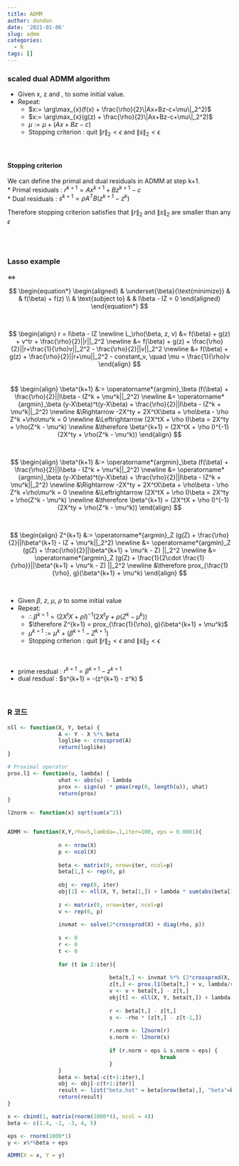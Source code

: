 ```yaml
---
title: ADMM
author: dondon
date: '2021-01-06'
slug: admm
categories:
  - R
tags: []
---
```



### scaled dual ADMM algorithm 

* Given x, z and \mu, \rho to some initial value. 
* Repeat:
    + $x:= \arg\max_{x}(f(x) + \frac{\rho}{2}\|Ax+Bz-c+\mu\|_2^2)$
    + $x:= \arg\max_{x}(g(z) + \frac{\rho}{2}\|Ax+Bz-c+\mu\|_2^2)$
    + $\mu:= \mu + (Ax + Bz - c)$
    + Stopping criterion : quit $\|r\|_2<\epsilon$ and $\|s\|_2<\epsilon$
<br><br><br>

#### Stopping criterion 
We can define the primal and dual residuals in ADMM at step k+1.\
* Primal residuals : $r^{k+1} = Ax^{k+1} + Bz^{k+1} - c$ \
* Dual residuals : $s^{k+1} = \rho A^TB(z^{k+1} - z^k)$ \

Therefore stopping criterion satisfies that $\|r\|_2$ and $\|s\|_2$ are smaller than any $\epsilon$

<br><br>

### Lasso example 

\begin{equation*}
\begin{aligned}
& \underset{\beta}{\text{minimize}}
& & \sum_{i=1}^n (y_i - \beta_0 - x_i^t\beta)^2 + \lambda \sum_{j = 1}^p |\beta_j| \\
\end{aligned}
\end{equation*}

$\Leftrightarrow$

$$
\begin{equation*}
\begin{aligned}
& \underset{\beta}{\text{minimize}}
& & f(\beta) + f(z) \\
& \text{subject to}
& & I\beta - IZ = 0
\end{aligned}
\end{equation*}
$$

\

$$
\begin{align}
r = I\beta - IZ \newline
L_\rho(\beta, z, v) &= f(\beta) + g(z) + v^tr + \frac{\rho}{2}||r||_2^2 \newline
                    &= f(\beta) + g(z) + \frac{\rho}{2}||r+\frac{1}{\rho}v||_2^2 - \frac{\rho}{2}||v||_2^2 \newline
                    &= f(\beta) + g(z) + \frac{\rho}{2}||r+\mu||_2^2 - constant_v, \quad \mu = \frac{1}{\rho}v 
\end{align}
$$
\


$$
\begin{align}
\beta^{k+1} &:= \operatorname*{argmin}_\beta (f(\beta) + \frac{\rho}{2}||I\beta - IZ^k + \mu^k||_2^2) \newline
            &= \operatorname*{argmin}_\beta (y-X\beta)^t(y-X\beta) + \frac{\rho}{2}||I\beta - IZ^k + \mu^k||_2^2) \newline
            &\Rightarrow -2X^ty + 2X^tX\beta + \rho\beta - \rho Z^k +\rho\mu^k = 0 \newline
            &\Leftrightarrow (2X^tX + \rho I)\beta = 2X^ty + \rho(Z^k - \mu^k) \newline
            &\therefore \beta^{k+1} = (2X^tX + \rho I)^{-1}(2X^ty + \rho(Z^k - \mu^k))
\end{align}
$$


\


$$
\begin{align}
\beta^{k+1} &:= \operatorname*{argmin}_\beta (f(\beta) + \frac{\rho}{2}||I\beta - IZ^k + \mu^k||_2^2) \newline
            &= \operatorname*{argmin}_\beta (y-X\beta)^t(y-X\beta) + \frac{\rho}{2}||I\beta - IZ^k + \mu^k||_2^2) \newline
            &\Rightarrow -2X^ty + 2X^tX\beta + \rho\beta - \rho Z^k +\rho\mu^k = 0 \newline
            &\Leftrightarrow (2X^tX + \rho I)\beta = 2X^ty + \rho(Z^k - \mu^k) \newline
            &\therefore \beta^{k+1} = (2X^tX + \rho I)^{-1}(2X^ty + \rho(Z^k - \mu^k))
\end{align}
$$

\


$$
\begin{align}
Z^{k+1} &:= \operatorname*{argmin}_Z (g(Z) + \frac{\rho}{2}||I\beta^{k+1} - IZ + \mu^k||_2^2) \newline
            &= \operatorname*{argmin}_Z (g(Z) + \frac{\rho}{2}||\beta^{k+1} + \mu^k - Z) ||_2^2 \newline
            &= \operatorname*{argmin}_Z (g(Z) + \frac{1}{2\cdot \frac{1}{\rho}}||\beta^{k+1} + \mu^k - Z) ||_2^2 \newline
            &\therefore prox_{\frac{1}{\rho}, g}(\beta^{k+1} + \mu^k)
\end{align}
$$

\


* Given $\beta$, $z$, $\mu$, $\rho$ to some initial value 
* Repeat:
    + $\therefore \beta^{k+1} = (2X^tX + \rho I)^{-1}(2X^ty + \rho(Z^k - \mu^k))$
    + $\therefore Z^{k+1} = prox_{\frac{1}{\rho}, g}(\beta^{k+1} + \mu^k)$
    + $\mu^{k+1}:= \mu^k + (\beta^{k+1} - Z^{k+1})$
    + Stopping criterion : quit $\|r\|_2<\epsilon$ and $\|s\|_2<\epsilon$

<br>

* prime resdual : $r^{k+1} = \beta^{k+1} - z^{k+1}$
* dual resdual : $s^{k+1} = -\rho (z^{k+1} - z^k) $



\


### R 코드 

```r
nll <- function(X, Y, beta) {
                A <- Y - X %*% beta
                loglike <- crossprod(A)
                return(loglike)
}

# Proximal operator
prox.l1 <- function(u, lambda) {
                uhat <- abs(u) - lambda
                prox <- sign(u) * pmax(rep(0, length(u)), uhat)
                return(prox)
}

l2norm <- function(x) sqrt(sum(x^2))


ADMM <- function(X,Y,rho=5,lambda=.1,iter=100, eps = 0.0001){
                
                n <- nrow(X)
                p <- ncol(X)
                
                beta <- matrix(0, nrow=iter, ncol=p) 
                beta[1,] <- rep(0, p)
                
                obj <- rep(0, iter)
                obj[1] <- nll(X, Y, beta[1,]) + lambda * sum(abs(beta[1,]))
                
                z <- matrix(0, nrow=iter, ncol=p)
                v <- rep(0, p)     
                
                invmat <- solve(2*crossprod(X) + diag(rho, p))
                
                s <- 0    
                r <- 0    
                t <- 0
                
                for (t in 2:iter){
                                
                                beta[t,] <- invmat %*% (2*crossprod(X, Y) + rho * (z[t-1,]-v))
                                z[t,] <- prox.l1(beta[t,] + v, lambda/rho)
                                v <- v + beta[t,] - z[t,]
                                obj[t] <- nll(X, Y, beta[t,]) + lambda * sum(abs(beta[t,]))
                                
                                r <- beta[t,] - z[t,]
                                s <- -rho * (z[t,] - z[t-1,])
                                
                                r.norm <- l2norm(r)
                                s.norm <- l2norm(s)
                                
                                if (r.norm < eps & s.norm < eps) {
                                                break
                                }
                }
                beta <- beta[-c(t+1:iter),]
                obj <- obj[-c(t+1:iter)]
                result <- list("beta.hat" = beta[nrow(beta),], "beta"=beta, "objective"=obj, "iter"=t)
                return(result)
}

x <- cbind(1, matrix(rnorm(1000*4), ncol = 4))
beta <- c(1.4, -2, -3, 4, 5)

eps <- rnorm(1000*1)　
y <- x%*%beta + eps 

ADMM(X = x, Y = y)
```



